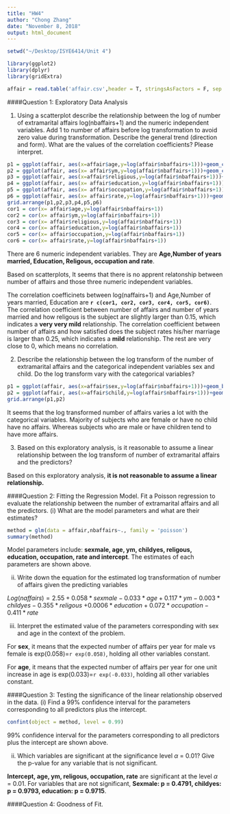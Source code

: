 ```yaml
---
title: "HW4"
author: "Chong Zhang"
date: "November 8, 2018"
output: html_document
---
```


```r
setwd("~/Desktop/ISYE6414/Unit 4")

library(ggplot2)
library(dplyr)
library(gridExtra)

affair = read.table('affair.csv',header = T, stringsAsFactors = F, sep = ',')%>%tbl_df()

```

####Question 1: Exploratory Data Analysis

1. Using a scatterplot describe the relationship between the log of number of extramarital affairs log(nbaffairs+1) and the numeric independent variables. Add 1 to number of affairs before log transformation to avoid zero value during transformation. Describe the general trend (direction and form). What are the values of the correlation coefficients? Please interpret.


```r
p1 = ggplot(affair, aes(x=affair$age,y=log(affair$nbaffairs+1)))+geom_count()+xlab('Age')+ylab('number of affairs')+scale_y_continuous(limits = c(-0.5, 3))
p2 = ggplot(affair, aes(x= affair$ym,y=log(affair$nbaffairs+1)))+geom_count()+xlab('Number of years married')+ylab('number of affairs')+scale_y_continuous(limits = c(-0.5, 3))
p3 = ggplot(affair, aes(x=affair$religious,y=log(affair$nbaffairs+1)))+geom_count()+xlab('how religious is the subject ')+ylab('number of affairs')+scale_y_continuous(limits = c(-0.5, 3))
p4 = ggplot(affair, aes(x= affair$education,y=log(affair$nbaffairs+1)))+geom_count()+xlab('Number of years the subject has received full time education')+ylab('number of affairs')+scale_y_continuous(limits = c(-0.5, 3))
p5 = ggplot(affair, aes(x= affair$occupation,y=log(affair$nbaffairs+1)))+geom_count()+xlab('how prestigious is the subject’s occupation')+ylab('number of affairs')+scale_y_continuous(limits = c(-0.5, 3))
p6 = ggplot(affair, aes(x= affair$rate,y=log(affair$nbaffairs+1)))+geom_count()+xlab('how satisfied does the subject rates his/her marriage')+ylab('number of affairs')+scale_y_continuous(limits = c(-0.5, 3))
grid.arrange(p1,p2,p3,p4,p5,p6)
cor1 = cor(x= affair$age,y=log(affair$nbaffairs+1))
cor2 = cor(x= affair$ym,y=log(affair$nbaffairs+1))
cor3 = cor(x= affair$religious,y=log(affair$nbaffairs+1))
cor4 = cor(x= affair$education,y=log(affair$nbaffairs+1))
cor5 = cor(x= affair$occupation,y=log(affair$nbaffairs+1))
cor6 = cor(x= affair$rate,y=log(affair$nbaffairs+1))
```

There are 6 numeric independent variables. They are **Age,Number of years married, Education, Religous, occupation and rate**.

Based on scatterplots, It seems that there is no apprent relatonship between number of affairs and those three numeric independent variables.

The correlation coefficinets between log(naffairs+1) and Age,Number of years married, Education are **```r c(cor1, cor2, cor3, cor4, cor5, cor6)```**. The correlation coefficient between number of affairs and number of years married and how religous is the subject are slightly larger than 0.15, which indicates a **very very mild** relationship. The correlation coefficient between number of affairs and how satisfied does the subject rates his/her marriage is larger than 0.25, which indicates a **mild** relationship. The rest are very close to 0, which means no correlation.

2. Describe the relationship between the log transform of the number of extramarital affairs and the categorical independent variables sex and child. Do the log transform vary with the categorical variables?
```r
p1 = ggplot(affair, aes(x=affair$sex,y=log(affair$nbaffairs+1)))+geom_boxplot()+xlab('Sex')+ylab('number of affairs')
p2 = ggplot(affair, aes(x=affair$child,y=log(affair$nbaffairs+1)))+geom_boxplot()+xlab('Child')+ylab('number of affairs')
grid.arrange(p1,p2)

```

It seems that the log transformed number of affairs varies a lot with the categorical variables. Majority of subjects who are female or have no child have no affairs. Whereas subjects who are male or have children tend to have more affairs.

3. Based on this exploratory analysis, is it reasonable to assume a linear relationship between the log transform of number of extramarital affairs and the predictors?

Based on this exploratory analysis, **it is not reasonable to assume a linear relationship.**

####Question 2: Fitting the Regression Model.
Fit a Poisson regression to evaluate the relationship between the number of extramarital affairs and all the predictors.
(i) What are the model parameters and what are their estimates?

```r
method = glm(data = affair,nbaffairs~., family = 'poisson')
summary(method)
```

Model parameters include: **sexmale, age, ym, childyes, religous, education, occupation, rate and intercept**. The estimates of each parameters are shown above.

(ii) Write down the equation for the estimated log transformation of number of affairs given the predicting variables

$Log(naffairs) = 2.55+0.058*sexmale-0.033*age+0.117*ym-0.003*childyes-0.355*religous$
$+0.0006*education+0.072*occupation-0.411*rate$

(iii) Interpret the estimated value of the parameters corresponding with sex and age in the context of the problem.

For **sex**, it means that the expected number of affairs per year for male vs female is exp(0.058)=```r exp(0.058)```, holding all other variables constant.

For **age**, it means that the expected number of affairs per year for one unit increase in age is exp(0.033)=```r exp(-0.033)```, holding all other variables constant.

####Question 3: Testing the significance of the linear relationship observed in the data.
(i) Find a 99% confidence interval for the parameters corresponding to all predictors plus the intercept.

```r
confint(object = method, level = 0.99)
```

99% confidence interval for the parameters corresponding to all predictors plus the intercept are shown above.

(ii) Which variables are significant at the significance level $\alpha$ = 0.01? Give the p-value for any variable that is not significant.

**Intercept, age, ym, religous, occupation, rate** are significant at the level  $\alpha$ = 0.01.
For variables that are not significant, **Sexmale: p = 0.4791, childyes: p = 0.9793, education: p = 0.9715**.

####Question 4: Goodness of Fit.
